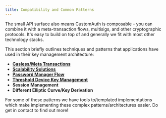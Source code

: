```yaml
---
title: Compatibility and Common Patterns
---
```


The small API surface also means CustomAuth is composable - you can combine it
with a meta-transaction flows, multisigs, and other cryptographic protocols.
It's easy to build on top of and generally we fit with most other technology
stacks.

This section briefly outlines techniques and patterns that applications have
used in their key management architecture:

- [**Gasless/Meta Transactions**](gasless-meta-transactions)
- [**Scalability Solutions**](scalability-layer2-solutions)
- [**Password Manager Flow**](password-manager-flow)
- [**Threshold Device Key Management**](tkey)
- **Session Management**
- **Different Elliptic Curve/Key Derivation**

For some of these patterns we have tools to/templated implementations which make
implementing these complex patterns/architectures easier. Do get in contact to
find out more!
